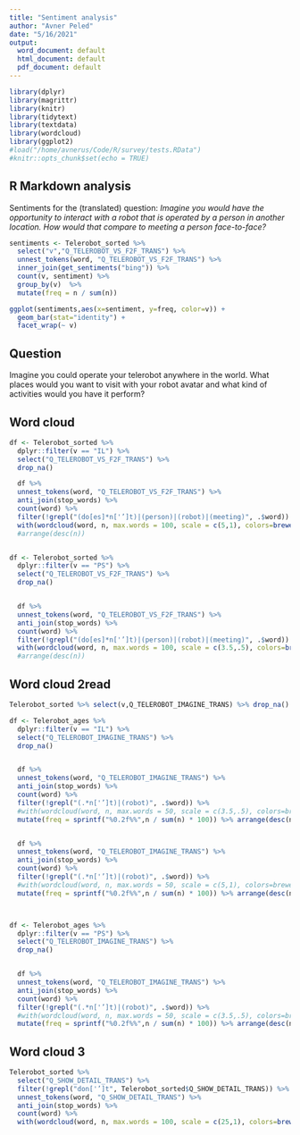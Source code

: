 ```yaml
---
title: "Sentiment analysis"
author: "Avner Peled"
date: "5/16/2021"
output:
  word_document: default
  html_document: default
  pdf_document: default
---
```


```r
library(dplyr)
library(magrittr)
library(knitr)
library(tidytext)
library(textdata)
library(wordcloud)
library(ggplot2)
#load("/home/avnerus/Code/R/survey/tests.RData")
#knitr::opts_chunk$set(echo = TRUE)
```

## R Markdown analysis

Sentiments for the (translated) question:
_Imagine you would have the opportunity to interact with a robot that is operated by a person in another location. 
How would that compare to meeting a person face-to-face?_

```r
sentiments <- Telerobot_sorted %>% 
  select("v","Q_TELEROBOT_VS_F2F_TRANS") %>%
  unnest_tokens(word, "Q_TELEROBOT_VS_F2F_TRANS") %>%
  inner_join(get_sentiments("bing")) %>%
  count(v, sentiment) %>%
  group_by(v)  %>%
  mutate(freq = n / sum(n))

ggplot(sentiments,aes(x=sentiment, y=freq, color=v)) + 
  geom_bar(stat="identity") + 
  facet_wrap(~ v) 

```
  
## Question
Imagine you could operate your telerobot anywhere in the world.
What places would you want to visit with your robot avatar and what kind of activities would you have it perform?

## Word cloud
```r

df <- Telerobot_sorted %>% 
  dplyr::filter(v == "IL") %>%
  select("Q_TELEROBOT_VS_F2F_TRANS") %>%
  drop_na() 

  df %>%
  unnest_tokens(word, "Q_TELEROBOT_VS_F2F_TRANS") %>%
  anti_join(stop_words) %>%
  count(word) %>%
  filter(!grepl("(do[es]*n['’]t)|(person)|(robot)|(meeting)", .$word)) %>%
  with(wordcloud(word, n, max.words = 100, scale = c(5,1), colors=brewer.pal(8, "Dark2")))
  #arrange(desc(n))


df <- Telerobot_sorted %>% 
  dplyr::filter(v == "PS") %>%
  select("Q_TELEROBOT_VS_F2F_TRANS") %>%
  drop_na()


  df %>%
  unnest_tokens(word, "Q_TELEROBOT_VS_F2F_TRANS") %>%
  anti_join(stop_words) %>%
  count(word) %>%
  filter(!grepl("(do[es]*n['’]t)|(person)|(robot)|(meeting)", .$word)) %>%
  with(wordcloud(word, n, max.words = 100, scale = c(3.5,.5), colors=brewer.pal(8, "Dark2")))
  #arrange(desc(n))

```
## Word cloud 2read
```r

Telerobot_sorted %>% select(v,Q_TELEROBOT_IMAGINE_TRANS) %>% drop_na() %>% filter(Q_TELEROBOT_IMAGINE_TRANS != "") %>% count(v)

df <- Telerobot_ages %>% 
  dplyr::filter(v == "IL") %>%
  select("Q_TELEROBOT_IMAGINE_TRANS") %>%
  drop_na() 


  df %>%
  unnest_tokens(word, "Q_TELEROBOT_IMAGINE_TRANS") %>%
  anti_join(stop_words) %>%
  count(word) %>%
  filter(!grepl("(.*n['’]t)|(robot)", .$word)) %>%
  #with(wordcloud(word, n, max.words = 50, scale = c(3.5,.5), colors=brewer.pal(8, "Dark2")))
  mutate(freq = sprintf("%0.2f%%",n / sum(n) * 100)) %>% arrange(desc(n))


  df %>%
  unnest_tokens(word, "Q_TELEROBOT_IMAGINE_TRANS") %>%
  anti_join(stop_words) %>%
  count(word) %>%
  filter(!grepl("(.*n['’]t)|(robot)", .$word)) %>%
  #with(wordcloud(word, n, max.words = 50, scale = c(5,1), colors=brewer.pal(8, "Dark2")))
  mutate(freq = sprintf("%0.2f%%",n / sum(n) * 100)) %>% arrange(desc(n))



df <- Telerobot_ages %>% 
  dplyr::filter(v == "PS") %>%
  select("Q_TELEROBOT_IMAGINE_TRANS") %>%
  drop_na()


  df %>%
  unnest_tokens(word, "Q_TELEROBOT_IMAGINE_TRANS") %>%
  anti_join(stop_words) %>%
  count(word) %>%
  filter(!grepl("(.*n['’]t)|(robot)", .$word)) %>%
  #with(wordcloud(word, n, max.words = 50, scale = c(3.5,.5), colors=brewer.pal(8, "Dark2")))
  mutate(freq = sprintf("%0.2f%%",n / sum(n) * 100)) %>% arrange(desc(n))
```


## Word cloud 3
```r
Telerobot_sorted %>% 
  select("Q_SHOW_DETAIL_TRANS") %>%
  filter(!grepl("don['’]t", Telerobot_sorted$Q_SHOW_DETAIL_TRANS)) %>%
  unnest_tokens(word, "Q_SHOW_DETAIL_TRANS") %>%
  anti_join(stop_words) %>%
  count(word) %>%
  with(wordcloud(word, n, max.words = 100, scale = c(25,1), colors=brewer.pal(8, "Dark2")))
```